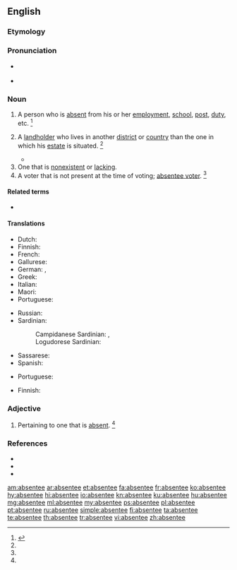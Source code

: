 {{also|absentée}}
==English==
{{wikipedia|dab=absentee}}

===Etymology===
{{suffix|absent|ee|lang=en}}

===Pronunciation===
* {{a|US}} {{IPA|/ˌæb.sn̩ˈti/|lang=en}}
* {{rhymes|iː|lang=en}}

===Noun===
{{en-noun}}

# A person who is [[absent]] from his or her [[employment]], [[school]], [[post]], [[duty]], etc. {{defdate|First attested around 1350 to 1470.}}<ref name=SOED>{{R:SOED5|page=8}}</ref>
# {{lb|en|chiefly|British|historical}} A [[landholder]] who lives in another [[district]] or [[country]] than the one in which his [[estate]] is situated. {{defdate|First attested in the early 17<sup>th</sup> century.}}<ref name=SOED/>
#* {{quote-book|year=1840|author=[[w:George Byron, 6th Baron Byron|Lord Byron]]|chapter=Letter 374: to Mr. Moore (24 May 1820)|title=The Works of Lord Byron: With His Letters and Journals, and His Life|editor=John Murray|page=317|passage=My trustees are going to lend Earl Blessington sixty thousand pounds (at six per cent.) on a Dublin mortgage. Only think of my becoming an Irish '''absentee'''!}}
# One that is [[nonexistent]] or [[lacking]].
# A voter that is not present at the time of voting; [[absentee voter]]. {{defdate|First attested in the early 20<sup>th</sup> century.}}<ref name=SOED/>

====Related terms====
* {{l|en|absenteeism}}

====Translations====
{{trans-top|person who is absent}}
* Dutch: {{t+|nl|afwezige}}
* Finnish: {{t|fi|poissaoleva}}
* French: {{t+|fr|absent|m}}
* Gallurese: {{t|sdn|assenti}}
* German: {{t|de|Abwesender|m}}, {{t|de|Abwesende|f}}
* Greek: {{t+|el|απών|m|sc=Grek}}
* Italian: {{t+|it|assente}}
* Maori: {{t|mi|kaitakē}}
* Portuguese: {{t+|pt|ausente|m|f}}
{{trans-mid}}
* Russian: {{t+|ru|отсу́тствующий|m}}
* Sardinian:
*: Campidanese Sardinian: {{t|sc|ausente}}, {{t|sc|stesiau}}
*: Logudorese Sardinian: {{t|sc|ausente}}
* Sassarese: {{t|sdc|assenti}}
* Spanish: {{t+|es|ausente|m|f}}
{{trans-bottom}}

{{trans-top|landholder who doesn't live where his estate is}}
{{trans-mid}}
* Portuguese: {{t|pt|absentista|m|f}}
{{trans-bottom}}

{{trans-top|one that is nonexistent or lacking}}
* Finnish: {{t|fi|poissaoleva}}
{{trans-mid}}
{{trans-bottom}}

{{trans-see|voter that is not present at the time of voting|absentee voter}}

===Adjective===
{{en-adj|-}}

# {{lb|en|attributive}} Pertaining to one that is [[absent]]. {{defdate|First attested in the mid 19<sup>th</sup> century.}}<ref name=SOED/>

===References===
* {{R:Webster 1828|absentee}}
* {{R:Webster 1913|absentee}}
* {{R:Dictionary.com|absentee}}
<references/>

[[am:absentee]]
[[ar:absentee]]
[[et:absentee]]
[[fa:absentee]]
[[fr:absentee]]
[[ko:absentee]]
[[hy:absentee]]
[[hi:absentee]]
[[io:absentee]]
[[kn:absentee]]
[[ku:absentee]]
[[hu:absentee]]
[[mg:absentee]]
[[ml:absentee]]
[[my:absentee]]
[[ps:absentee]]
[[pl:absentee]]
[[pt:absentee]]
[[ru:absentee]]
[[simple:absentee]]
[[fi:absentee]]
[[ta:absentee]]
[[te:absentee]]
[[th:absentee]]
[[tr:absentee]]
[[vi:absentee]]
[[zh:absentee]]